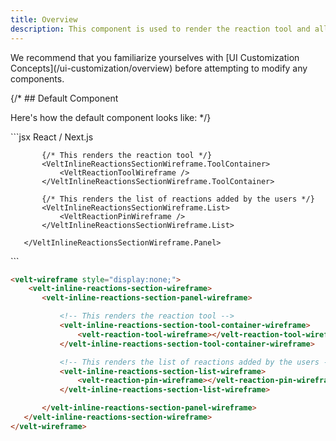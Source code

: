 ```yaml
---
title: Overview
description: This component is used to render the reaction tool and all the reactions.
---
```


<Note>
We recommend that you familiarize yourselves with [UI Customization Concepts](/ui-customization/overview) before attempting to modify any components.
</Note>


{/* ## Default Component

Here's how the default component looks like: */}


<RequestExample>
```jsx React / Next.js
<VeltWireframe>
    <VeltInlineReactionsSectionWireframe>
       <VeltInlineReactionsSectionWireframe.Panel>

           {/* This renders the reaction tool */}
           <VeltInlineReactionsSectionWireframe.ToolContainer>
               <VeltReactionToolWireframe />
           </VeltInlineReactionsSectionWireframe.ToolContainer>

           {/* This renders the list of reactions added by the users */}
           <VeltInlineReactionsSectionWireframe.List>
               <VeltReactionPinWireframe />
           </VeltInlineReactionsSectionWireframe.List>

       </VeltInlineReactionsSectionWireframe.Panel>
   </VeltInlineReactionsSectionWireframe>
</VeltWireframe>
```


```HTML HTML
<velt-wireframe style="display:none;">
    <velt-inline-reactions-section-wireframe>
       <velt-inline-reactions-section-panel-wireframe>

           <!-- This renders the reaction tool -->
           <velt-inline-reactions-section-tool-container-wireframe>
               <velt-reaction-tool-wireframe></velt-reaction-tool-wireframe>
           </velt-inline-reactions-section-tool-container-wireframe>

           <!-- This renders the list of reactions added by the users -->
           <velt-inline-reactions-section-list-wireframe>
               <velt-reaction-pin-wireframe></velt-reaction-pin-wireframe>
           </velt-inline-reactions-section-list-wireframe>

       </velt-inline-reactions-section-panel-wireframe>
   </velt-inline-reactions-section-wireframe>
</velt-wireframe>
```
</RequestExample>

